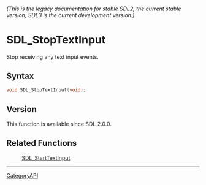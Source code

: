 ====== (This is the legacy documentation for stable SDL2, the current stable version; SDL3 is the current development version.) ======
= SDL_StopTextInput =

Stop receiving any text input events.

== Syntax ==

<syntaxhighlight lang='c'>
void SDL_StopTextInput(void);
</syntaxhighlight>

== Version ==

This function is available since SDL 2.0.0.

== Related Functions ==

:[[SDL_StartTextInput]]

----
[[CategoryAPI]]


